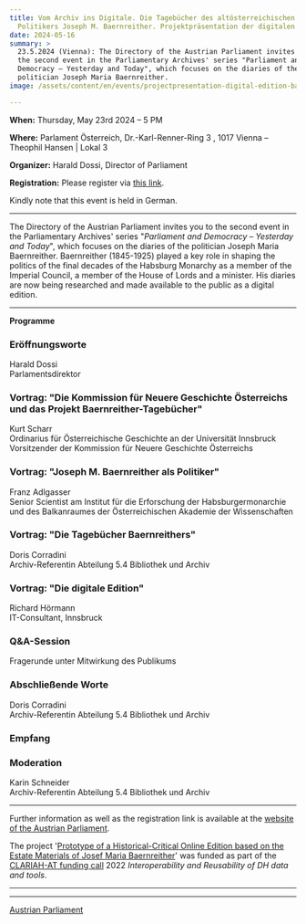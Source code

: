```yaml
---
title: Vom Archiv ins Digitale. Die Tagebücher des altösterreichischen
  Politikers Joseph M. Baernreither. Projektpräsentation der digitalen Edition.
date: 2024-05-16
summary: >
  23.5.2024 (Vienna): The Directory of the Austrian Parliament invites you to
  the second event in the Parliamentary Archives' series "Parliament and
  Democracy – Yesterday and Today", which focuses on the diaries of the
  politician Joseph Maria Baernreither.
image: /assets/content/en/events/projectpresentation-digital-edition-baernreither/image.png

---
```


**When:** Thursday, May 23rd 2024 – 5 PM

**Where:** Parlament Österreich, Dr.-Karl-Renner-Ring 3 , 1017 Vienna – Theophil Hansen | Lokal 3

**Organizer:** Harald Dossi, Director of Parliament

**Registration:** Please register via [this link](https://www.parlament.gv.at/erleben/veranstaltungen/F516DFB84B9051ED85B89CDC3A8AB7F5?selectedtab=anmeldung).

Kindly note that this event is held in German.

***

The Directory of the Austrian Parliament invites you to the second event in the Parliamentary Archives' series "*Parliament and Democracy – Yesterday and Today*", which focuses on the diaries of the politician Joseph Maria Baernreither. Baernreither (1845-1925) played a key role in shaping the politics of the final decades of the Habsburg Monarchy as a member of the Imperial Council, a member of the House of Lords and a minister. His diaries are now being researched and made available to the public as a digital edition.

***

**Programme**

### Eröffnungsworte

Harald Dossi\
Parlamentsdirektor

### Vortrag: "Die Kommission für Neuere Geschichte Österreichs und das Projekt Baernreither-Tagebücher"

Kurt Scharr\
Ordinarius für Österreichische Geschichte an der Universität Innsbruck\
Vorsitzender der Kommission für Neuere Geschichte Österreichs

### Vortrag: "Joseph M. Baernreither als Politiker"

Franz Adlgasser\
Senior Scientist am Institut für die Erforschung der Habsburgermonarchie und des Balkanraumes der Österreichischen Akademie der Wissenschaften

### Vortrag: "Die Tagebücher Baernreithers"

Doris Corradini\
Archiv-Referentin Abteilung 5.4 Bibliothek und Archiv

### Vortrag: "Die digitale Edition"

Richard Hörmann\
IT-Consultant, Innsbruck

### Q\&A-Session

Fragerunde unter Mitwirkung des Publikums

### Abschließende Worte

Doris Corradini\
Archiv-Referentin Abteilung 5.4 Bibliothek und Archiv

### Empfang

### Moderation

Karin Schneider\
Archiv-Referentin Abteilung 5.4 Bibliothek und Archiv

***

Further information as well as the registration link is available at the [website of the Austrian Parliament](https://www.parlament.gv.at/erleben/veranstaltungen/F516DFB84B9051ED85B89CDC3A8AB7F5?selectedtab=inhalt).

The project '[Prototype of a Historical-Critical Online Edition based on the Estate Materials of Josef Maria Baernreither](/en/projects/prototype-historical-critical-online-edition-based-estate-materials-josef-maria-baernreither/)' was funded as part of the [CLARIAH-AT funding call](/en/project-funding/) 2022 *Interoperability and Reusability of DH data and tools*.

***

***

[Austrian Parliament](https://www.parlament.gv.at/erleben/veranstaltungen/F516DFB84B9051ED85B89CDC3A8AB7F5?selectedtab=inhalt)
